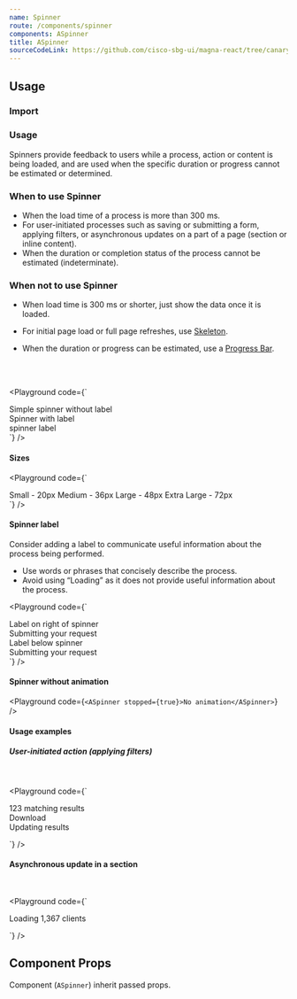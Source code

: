```yaml
---
name: Spinner
route: /components/spinner
components: ASpinner
title: ASpinner
sourceCodeLink: https://github.com/cisco-sbg-ui/magna-react/tree/canary/framework/components/ASpinner
---
```


## Usage

### Import

<ComponentImport components="ASpinner" />

### Usage

Spinners provide feedback to users while a process, action or content is being loaded, and are used when the specific duration or progress cannot be estimated or determined.

### When to use Spinner

- When the load time of a process is more than 300 ms.
- For user-initiated processes such as saving or submitting a form, applying filters, or asynchronous updates on a part of a page (section or inline content).
- When the duration or completion status of the process cannot be estimated (indeterminate).

### When not to use Spinner

- When load time is 300 ms or shorter, just show the data once it is loaded.
- For initial page load or full page refreshes, use [Skeleton](/components/skeleton).
- When the duration or progress can be estimated, use a [Progress Bar](/components/progressbar).

  <br />
  <br />

<Playground
  code={`
<div>
  <div>Simple spinner without label</div>
  <ASpinner/>
  <ADivider/>
  <div>Spinner with label</div>
  <ASpinner>spinner label</ASpinner>
</div>
`}
/>

#### Sizes

<Playground
  code={`
<div>
  <ASpinner size="small">Small - 20px</ASpinner>
  <ADivider/>
  <ASpinner size="medium">Medium - 36px</ASpinner>
  <ADivider/>
  <ASpinner size="large">Large - 48px</ASpinner>
  <ADivider/>
  <ASpinner size="extra-large">Extra Large - 72px</ASpinner>
</div>
`}
/>

#### Spinner label

Consider adding a label to communicate useful information about the process being performed.

- Use words or phrases that concisely describe the process.
- Avoid using “Loading” as it does not provide useful information about the process.
  <br />

<Playground
  code={`
<div>
    <div>Label on right of spinner</div>
    <ASpinner labelAlignment="right">Submitting your request</ASpinner>
    <ADivider/>
    <div>Label below spinner</div>
    <ASpinner labelAlignment="bottom">Submitting your request</ASpinner>
</div>
`}
/>

#### Spinner without animation

<Playground
  code={`
<ASpinner stopped={true}>No animation</ASpinner>
`}
/>

#### Usage examples

##### User-initiated action (applying filters)

<br />

<Playground
  code={`
  <div style={{display:"flex",flexDirection:"column", alignItems:"stretch"}}>
    <div style={{display:"flex",flexDirection:"row", alignItems:"center"}}>
      <ATextInput
        style={{flex:"0 0 auto", width:200}}
        placeholder="Search"
        prependIcon="search"
        medium
      />
      <div style={{flex:"1 1 auto", marginLeft:10, marginRight:10, whiteSpace:"nowrap", overflow:"hidden", textOverflow:"ellipsis"}}>123 matching results</div>
      <AButton style={{flex:"0 0 auto"}} medium>Download</AButton>
    </div>
    <ASpinner style={{margin:60}} size="small" labelAlignment="bottom">Updating results</ASpinner>
 </div>

`}
/>

#### Asynchronous update in a section

<br />

<Playground
  code={`
  <div style={{display:"flex",flexDirection:"column", alignItems:"stretch"}}>
    <div style={{display:"flex",flexDirection:"row", alignItems:"center"}}>
      <ATextInput
        style={{flex:"0 0 auto", width:200, marginRight:10}}
        placeholder="Search"
        prependIcon="search"
        medium
      />
      <ASpinner size="small"/>
      <div style={{flex:"1 1 auto", marginLeft:6, marginRight:10, whiteSpace:"nowrap", overflow:"hidden", textOverflow:"ellipsis"}}>Loading 1,367 clients</div>
    </div>
    <div style={{marginTop:10, background:"rgba(0, 0, 0, 0.3)", height: 300}}></div>
 </div>

`}
/>

## Component Props

Component (`ASpinner`) inherit passed props.

<Props of="ASpinner" />
